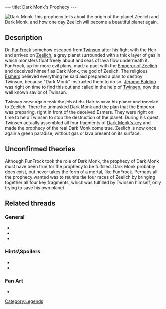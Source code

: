 ---
title: Dark Monk's Prophecy
---

[[Image:DARK.JPG|right|thumb|[[Dark Monk]]]]
This prophecy tells about the origin of the planet Zeelich and Dark Monk, and how one day Zeelich will become a beautiful planet again.

{{Quote|
Quote=In the beginning, the 2 mother planets, Zeer (the sun) and Lich (the cold) met one another during the Oogh: the great cataclysm. From this Zeelich was born. Life appeared and the brotherhood of the Gods sent there the youngest son of the light, who was called Kard N'kom. Alas, some deleterious fumes emanating from the Great Sulfur Mine disfigured him. His horribly mutilated face escaped the Gods, and it was decided that Kard N'kom would have to forever hide his face and never again appear in front of the noble assembly. Condemned to roam the cosmos forever, Kard N'kom saw his Name erased from the divine law. He who wanders without a face became then known as Dark Monk... Zeelich was populated with 4 different races, condemned by the Gods to fight each other forever. But, life being stronger, the divine brotherhood hurled Zeelich into the first sun of the Novae system. This shock created the planet such as we know it: a blanket of clouds isolating the rocky summits from the melting ground.'''

Then Dark Monk came back and announced the latest verdict from the Gods. The races were to fraternize and share the task of returning Zeelich to its former beauty. He unveiled a great wonder: from the deadly cloud, hideous monsters were born and threatened to invade the planet. But, thanks to his Key, Dark Monk also gave rise to a volcano which erupted and sculpted in basalt a gigantic statue in his image, holding the Stone Book of the 10,000 Names. At each ceremony, lightning would henceforth inscribe once more the Name of God, Dark Monk. Before disappearing, Dark Monk broke his Key into 4 pieces and thus revealed the Great Prophecy. On the day when the 10,000th Name of God is engraved the reunion of the 4 fragments of the Key will make the monsters and the gas disappear, and will give back to Zeelich the heavenly appearance of its origin. Life will then be reborn as it was in the time of Eden.|
Character=The prophecy, from the walls inside Dark Monk's temple.}}
{{Quote|
Quote=... and when the stranger appears, alone capable of reuniting the four keys, Dark Monk will oppose... ...in the ultimate celebration the monsters and the gas will disappear... in forgetfulness Dark Monk will go... ... and life will Zeelich regain...|
Character=This is (partially) the third and final piece of the prophecy, which can be found inside the statue of Dark Monk.}}

==Description==
Dr. [[FunFrock]] somehow escaped from [[Twinsun]] after his fight with the Heir and arrived on [[Zeelich]], a grey planet surrounded with a thick layer of gas in which monsters float freely about and seas of lava flow underneath it. FunFrock, up for more evil plans, made a pact with the [[Emperor of Zeelich]] and deceived himself as Dark Monk, the god of Zeelich. The religious [[Esmers]] believed everything he said and prepared a plan to destroy Twinsun, because "Dark Monk" instructed them to do so. [[Jerome Baldino]] was right on time to find this out and called in the help of [[Twinsen]], now the well known savior of Twinsun.

Twinsen once again took the job of the Heir to save his planet and traveled to Zeelich. There he unmasked Dark Monk and the plan that the Emperor was preparing, right in front of the deceived Esmers. They were right on time to help Twinsen to stop the destruction of the planet. During his quest, Twinsen actually assembled all four fragments of [[Dark Monk's key]] and made the prophecy of the real Dark Monk come true. Zeelich is now once again a green paradise, without gas or lava present on its surface.

==Unconfirmed theories==
Although FunFrock took the role of Dark Monk, the prophecy of Dark Monk must have been true for the prophecy to be fulfilled. Dark Monk probably does exist, but never takes the form of a mortal, like FunFrock. Perhaps all the prophecy wanted was to reunite the four races of Zeelich by bringing together all four key fragments, which was fulfilled by Twinsen himself, only trying to save his own planet.

==Related threads==
===General===
* {{thread|id=8318|title=Noticed something weird??}}
* {{thread|id=2693|title=Dark Monk}}
* {{thread|id=1867|title=Do you remember when... <nowiki>[spolier]</nowiki>}}

===Hints\Spoilers===
* {{thread|id=7466|title=wow}}
* {{thread|id=3517|title=Miscellaneous question...}}

===Fan Art===
* {{thread|id=5533|title=Dark Monk}}

[[Category:Legends]]